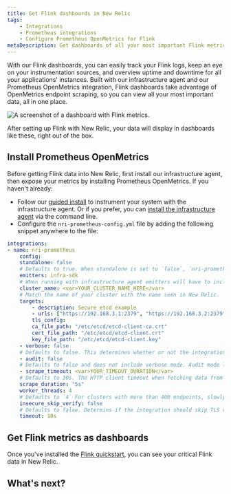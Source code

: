```yaml
---
title: Get Flink dashboards in New Relic
tags:
    - Integrations
    - Prometheus integrations
    - Configure Prometheus OpenMetrics for Flink
metaDescription: Get dashboards of all your most important Flink metrics with our quickstart. 
---
```



With our Flink dashboards, you can easily track your Flink logs, keep an eye on your instrumentation sources, and overview uptime and downtime for all your applications' instances. Built with our infrastructure agent and our Prometheus OpenMetrics integration, Flink dashboards take advantage of OpenMetrics endpoint scraping, so you can view all your most important data, all in one place.

<img
    src={instantobservabilityFlink}
    title="Flink dashboard landing page"
    alt="A screenshot of a dashboard with Flink metrics."
/>
<figcaption>
After setting up Flink with New Relic, your data will display in dashboards like these, right out of the box. 
</figcaption> 

## Install Prometheus OpenMetrics

Before getting Flink data into New Relic, first install our infrastructure agent, then expose your metrics by installing Prometheus OpenMetrics. If you haven't already:

* Follow our [guided install](https://one.newrelic.com/nr1-core?account=3501165&state=a33ce5fc-d32b-e0b8-3941-30f13e4bc00b) to instrument your system with the infrastructure agent. Or if you prefer, you can [install the infrastructure agent](/docs/infrastructure/install-infrastructure-agent/linux-installation/install-infrastructure-monitoring-agent-linux) via the command line.
* Configure the `nri-prometheus-config.yml` file by adding the following snippet anywhere to the file:

```yml
integrations:
- name: nri-prometheus
    config:
    standalone: false
    # Defaults to true. When standalone is set to `false`, `nri-prometheus` requires an infrastructure agent to send data.
    emitters: infra-sdk
    # When running with infrastructure agent emitters will have to include infra-sdk
    cluster_name: <var>YOUR_CLUSTER_NAME_HERE</var>
    # Match the name of your cluster with the name seen in New Relic. 
    targets:
        - description: Secure etcd example
        - urls: ["https://192.168.3.1:2379", "https://192.168.3.2:2379", "https://192.168.3.3:2379"]
        tls_config:
        ca_file_path: "/etc/etcd/etcd-client-ca.crt"
        cert_file_path: "/etc/etcd/etcd-client.crt"
        key_file_path: "/etc/etcd/etcd-client.key"
    - verbose: false
    # Defaults to false. This determines whether or not the integration should run in verbose mode.
    - audit: false
    # Defaults to false and does not include verbose mode. Audit mode logs the uncompressed data sent to New Relic and can lead to a high log volume.
    - scrape_timeout: <var>YOUR_TIMEOUT_DURATION</var>
    # Defaults to 30s. The HTTP client timeout when fetching data from endpoints.
    scrape_duration: "5s"
    worker_threads: 4
    # Defaults to `4` For clusters with more than 400 endpoints, slowly increase the worker thread until scrape time falls between the desired `scrape_duration`.Increasing this value too much results in huge memory consumption if too many metrics are scraped at once.
    insecure_skip_verify: false
    # Defaults to false. Determins if the integration should skip TLS verification or not.
    timeout: 10s
```

## Get Flink metrics as dashboards

Once you've installed the [Flink quickstart](), you can see your critical Flink data in New Relic. 

## What's next?

